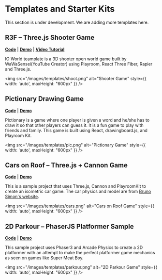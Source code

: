 
# Templates and Starter Kits

<Callout emoji="👷🏼‍♀️">
  This section is under development. We are adding more templates here.
</Callout>



## R3F – Three.js Shooter Game
**[Code](https://github.com/asadm/playroom-docs/tree/main/examples/r3f-shooter-game)** | **[Demo](https://shooter.joinplayroom.com/)** | **[Video Tutorial](https://www.youtube.com/watch?v=nQI8UNe6cfA)**

IO World teamplate is a 3D shooter open world game built by WaWaSensei(YouTube Creator) using Playroom, React Three Fiber, Rapier and Three.js. 

<img src="/images/templates/shoot.png" alt="Shooter Game" style={{ width: 'auto', maxHeight: "600px" }} />



## Pictionary Drawing Game
**[Code](https://github.com/asadm/playroom-docs/tree/main/examples/drawinggame)** | **[Demo](https://draw.joinplayroom.com/)**


Pictionary is a game where one player is given a word and he/she has to draw it so that other players can guess it. It is a fun game to play with friends and family. This game is built using React, drawingboard.js, and Playroom Kit.

<img src="/images/templates/pic.png" alt="Pictionary Game" style={{ width: 'auto', maxHeight: "600px" }} />

## Cars on Roof – Three.js + Cannon Game
**[Code](https://github.com/asadm/playroom-docs/tree/main/examples/carsonroof)** | **[Demo](https://carsonroof.joinplayroom.com/)**

This is a sample project that uses Three.js, Cannon and PlayroomKit to create an isometric car game. The car physics and model are from [Bruno Simon's website](https://bruno-simon.com/).

<img src="/images/templates/cars.png" alt="Cars on Roof Game" style={{ width: 'auto', maxHeight: "600px" }} />

## 2D Parkour – PhaserJS Platformer Sample
**[Code](https://github.com/asadm/playroom-docs/tree/main/examples/2dparkour)** | **[Demo](https://2dparkour.joinplayroom.com/)**

This sample project uses Phaser3 and Arcade Physics to create a 2D platformer with an attempt to make the perfect platformer game mechanics as seen on games like Super Meat Boy.

<img src="/images/templates/parkour.png" alt="2D Parkour Game" style={{ width: 'auto', maxHeight: "600px" }} />

